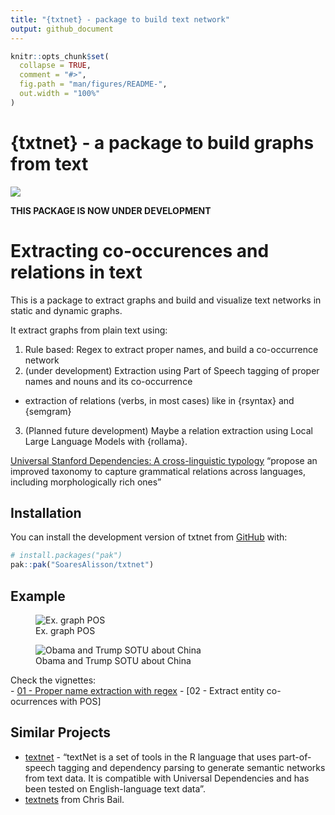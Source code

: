 ```yaml
---
title: "{txtnet} - package to build text network"
output: github_document
---
```


<!-- README.md is generated from README.Rmd. Please edit that file -->

```r
knitr::opts_chunk$set(
  collapse = TRUE,
  comment = "#>",
  fig.path = "man/figures/README-",
  out.width = "100%"
)
```


# {txtnet} -  a package to build graphs from text
<!-- badges: start -->
<!-- badges: end -->

![](./txtnet_hex.svg)

**THIS PACKAGE IS NOW UNDER DEVELOPMENT**


# Extracting co-occurences and relations in text

This is a package to extract graphs and build  and visualize text networks in static and dynamic graphs.

It extract graphs from plain text using:

1) Rule based: Regex to extract proper names, and build a co-occurrence network
2) (under development) Extraction using Part of Speech tagging of proper names and nouns and its co-occurrence
  - extraction of relations (verbs, in most cases) like in {rsyntax} and {semgram}
3) (Planned future development) Maybe a relation extraction using Local Large Language Models with {rollama}.

[Universal Stanford Dependencies: A cross-linguistic typology](https://nlp.stanford.edu/pubs/USD_LREC14_paper_camera_ready.pdf)
"propose an improved taxonomy to capture grammatical relations across languages, including morphologically rich ones"



## Installation

You can install the development version of txtnet from [GitHub](https://github.com/) with:

``` r
# install.packages("pak")
pak::pak("SoaresAlisson/txtnet")
```

## Example

![Ex. graph POS](./www/graph_pos_wikiText.png)

![Obama and Trump SOTU about China](www/obama_trump_china.png)

Check the vignettes:  
- [01 - Proper name extraction with regex](https://htmlpreview.github.io/?https://raw.githubusercontent.com/SoaresAlisson/txtnet/refs/heads/master/vignettes/entities_and_relation_extraction.html)
- [02 - Extract entity co-ocurrences with POS]

## Similar Projects

- [textnet](https://github.com/ucd-cepb/textnet) - "textNet is a set of tools in the R language that uses part-of-speech tagging and dependency parsing to generate semantic networks from text data. It is compatible with Universal Dependencies and has been tested on English-language text data".
- [textnets](https://github.com/cbail/textnets) from Chris Bail. 
